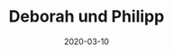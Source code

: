 ---
title: Deborah und Philipp
date: 2020-03-10
image: /images/hochzeitsblog/kennenlernshooting/deborah-philipp1.jpg
width: 1333
height: 1333
category: Kennenlernshooting
couple_category: Deborah und Philipp
weight: 6060
---
